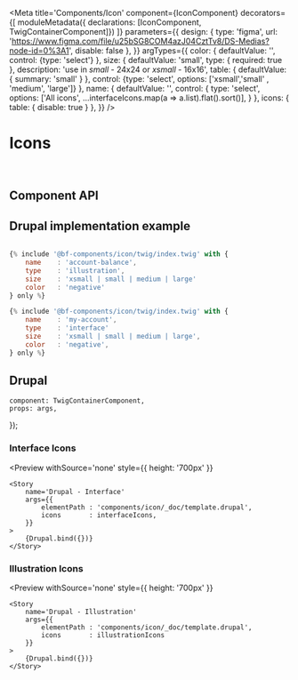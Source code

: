 


<Meta
    title='Components/Icon'
    component={IconComponent}
    decorators={[
        moduleMetadata({ declarations: [IconComponent, TwigContainerComponent]})
    ]}
    parameters={{
        design: {
            type: 'figma',
            url: 'https://www.figma.com/file/u25bSG8COM4azJ04CztTv8/DS-Medias?node-id=0%3A1',
            disable: false
        },
    }}
    argTypes={{
        color: {
            defaultValue: '',
            control: {type: 'select'}
        },
        size: {
            defaultValue: 'small',
            type: { required: true },
            description: 'use  in *small* - 24x24 or *xsmall* - 16x16',
            table: { defaultValue: { summary: 'small' } },
            control: {type: 'select', options: ['xsmall','small' , 'medium', 'large']}
        },
        name: {
            defaultValue: '',
            control: {
                type: 'select',
                options: ['All icons', ...interfaceIcons.map(a => a.list).flat().sort()],
            }
        },
        icons: {
            table: { disable: true }
        },
    }}
/>


# Icons

<br/>



## Component API

<Props of={IconComponent} />



## Drupal implementation example

``` jsx

{% include '@bf-components/icon/twig/index.twig' with {
    name    : 'account-balance',
    type    : 'illustration',
    size    : 'xsmall | small | medium | large'
    color   : 'negative'
} only %}

{% include '@bf-components/icon/twig/index.twig' with {
    name    : 'my-account',
    type    : 'interface'
    size    : 'xsmall | small | medium | large',
    color   : 'negative',
} only %}

```

## Drupal

    component: TwigContainerComponent,
    props: args,
});

### Interface Icons
<Preview
    withSource='none'
    style={{ height: '700px' }}
>
    <Story
        name='Drupal - Interface'
        args={{
            elementPath : 'components/icon/_doc/template.drupal',
            icons       : interfaceIcons,
        }}
    >
        {Drupal.bind({})}
    </Story>
</Preview>

### Illustration Icons
<Preview
    withSource='none'
    style={{ height: '700px' }}
>
    <Story
        name='Drupal - Illustration'
        args={{
            elementPath : 'components/icon/_doc/template.drupal',
            icons       : illustrationIcons
        }}
    >
        {Drupal.bind({})}
    </Story>
</Preview>